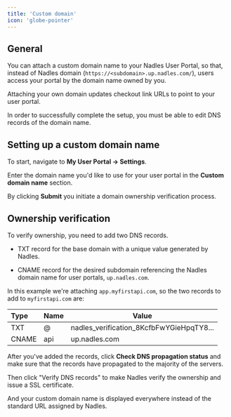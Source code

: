 ```yaml
---
title: 'Custom domain'
icon: 'globe-pointer'
---
```


## General

You can attach a custom domain name to your Nadles User Portal, so that, instead of Nadles domain (`https://<subdomain>.up.nadles.com/`), users access your portal by the domain name owned by you.

<Note>
Attaching your own domain updates checkout link URLs to point to your user portal.
</Note>

In order to successfully complete the setup, you must be able to edit DNS records of the domain name.

## Setting up a custom domain name

To start, navigate to **My User Portal → Settings**.

Enter the domain name you'd like to use for your user portal in the **Custom domain name** section.

By clicking **Submit** you initiate a domain ownership verification process.

## Ownership verification

To verify ownership, you need to add two DNS records.

* TXT record for the base domain with a unique value generated by Nadles.

* CNAME record for the desired subdomain referencing the Nadles domain name for user portals, `up.nadles.com`.

In this example we're attaching `app.myfirstapi.com`, so the two records to add to `myfirstapi.com` are:

| Type  | Name | Value                                      |
| :---- | ---- | ------------------------------------------ |
| TXT   | @    | nadles\_verification\_8KcfbFwYGieHpqTY8... |
| CNAME | api  | up.nadles.com                               |

After you've added the records, click **Check DNS propagation status** and make sure that the records have propagated to the majority of the servers.

Then click "Verify DNS records" to make Nadles verify the ownership and issue a SSL certificate.

And your custom domain name is displayed everywhere instead of the standard URL assigned by Nadles.
